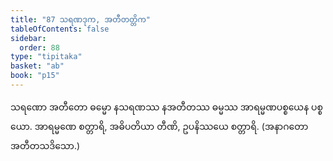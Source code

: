 ```yaml
---
title: "87 သရဏဒုက, အတီတတ္တိက"
tableOfContents: false
sidebar:
  order: 88
type: "tipitaka"
basket: "ab"
book: "p15"
---
```



<DynamicBreadcrumb />

<Division number="99" book="p15" e="ch" v="40" p="242">

<Paragraph number="273" book="p15">
သရဏော အတီတော ဓမ္မော နသရဏဿ နအတီတဿ ဓမ္မဿ အာရမ္မဏပစ္စယေန ပစ္စယော. အာရမ္မဏေ စတ္တာရိ, အဓိပတိယာ တီဏိ, ဥပနိဿယေ စတ္တာရိ. (အနာဂတော အတီတသဒိသော.)
</Paragraph>
</Division>